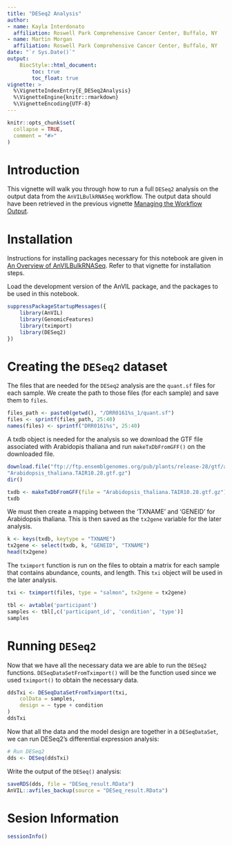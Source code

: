```yaml
---
title: "DESeq2 Analysis"
author:
- name: Kayla Interdonato
  affiliation: Roswell Park Comprehensive Cancer Center, Buffalo, NY
- name: Martin Morgan
  affiliation: Roswell Park Comprehensive Cancer Center, Buffalo, NY
date: "`r Sys.Date()`"
output: 
    BiocStyle::html_document:
        toc: true
        toc_float: true
vignette: >
  %\VignetteIndexEntry{E_DESeq2Analysis}
  %\VignetteEngine{knitr::rmarkdown}
  %\VignetteEncoding{UTF-8}
---
```


```r
knitr::opts_chunk$set(
  collapse = TRUE,
  comment = "#>"
)
```

# Introduction

This vignette will walk you through how to run a full `DESeq2` analysis
on the output data from the `AnVILBulkRNASeq` workflow. The output data
should have been retrieved in the previous vignette [Managing the
Workflow Output](D_ManagingWorkflowOutput.html).

# Installation

Instructions for installing packages necessary for this notebook are given in [An Overview of AnVILBulkRNASeq](A_Overview.ipynb). Refer to
that vignette for installation steps.

Load the development version of the AnVIL package, and the packages to be used in this notebook.

```r
suppressPackageStartupMessages({
    library(AnVIL)
    library(GenomicFeatures)
    library(tximport)
    library(DESeq2)
})
``` 

# Creating the `DESeq2` dataset

The files that are needed for the `DESeq2` analysis are the `quant.sf` files for
each sample. We create the path to those files (for each sample) and save them
to `files`.

```r
files_path <- paste0(getwd(), "/DRR0161%s_1/quant.sf")
files <- sprintf(files_path, 25:40)
names(files) <- sprintf("DRR0161%s", 25:40)
```

A txdb object is needed for the analysis so we download the GTF file associated
with Arabidopis thaliana and run `makeTxDbFromGFF()` on the downloaded file.

```r
download.file("ftp://ftp.ensemblgenomes.org/pub/plants/release-28/gtf/arabidopsis_thaliana/Arabidopsis_thaliana.TAIR10.28.gtf.gz",
"Arabidopsis_thaliana.TAIR10.28.gtf.gz")
dir()

txdb <- makeTxDbFromGFF(file = "Arabidopsis_thaliana.TAIR10.28.gtf.gz")
txdb
```

We must then create a mapping between the 'TXNAME' and 'GENEID' for Arabidopsis
thaliana. This is then saved as the `tx2gene` variable for the later analysis.

```r
k <- keys(txdb, keytype = "TXNAME")
tx2gene <- select(txdb, k, "GENEID", "TXNAME")
head(tx2gene)
```

The `tximport` function is run on the files to obtain a matrix for each sample
that contains abundance, counts, and length. This `txi` object will be used in
the later analysis.

```r
txi <- tximport(files, type = "salmon", tx2gene = tx2gene)

tbl <- avtable('participant')
samples <- tbl[,c('participant_id', 'condition', 'type')]
samples
```

# Running `DESeq2`

Now that we have all the necessary data we are able to run the `DESeq2`
functions. `DESeqDataSetFromTximport()` will be the function used since we used
`tximport()` to obtain the necessary data.

```r
ddsTxi <- DESeqDataSetFromTximport(txi,
    colData = samples,
    design = ~ type + condition
)
ddsTxi
```

Now that all the data and the model design are together in a `DESeqDataSet`, we can run DESeq2's differential expression analysis:

```r
# Run DESeq2
dds <- DESeq(ddsTxi)
```

Write the output of the `DESeq()` analysis:

```r
saveRDS(dds, file = "DESeq_result.RData")
AnVIL::avfiles_backup(source = "DESeq_result.RData")
```

# Sesion Information

```r
sessionInfo()
```
